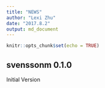 ```yaml
---
title: "NEWS"
author: "Lexi Zhu"
date: "2017.8.2"
output: md_document
---
```


```r
knitr::opts_chunk$set(echo = TRUE)
```

## svenssonm 0.1.0
Initial Version

